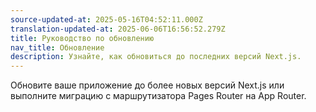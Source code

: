 ```yaml
---
source-updated-at: 2025-05-16T04:52:11.000Z
translation-updated-at: 2025-06-06T16:56:52.279Z
title: Руководство по обновлению
nav_title: Обновление
description: Узнайте, как обновиться до последних версий Next.js.
---
```


Обновите ваше приложение до более новых версий Next.js или выполните миграцию с маршрутизатора Pages Router на App Router.
